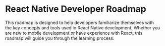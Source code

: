 # React Native Developer Roadmap

This roadmap is designed to help developers familiarize themselves with the key concepts and tools used in React Native development. Whether you are new to mobile development or have experience with React, this roadmap will guide you through the learning process.
